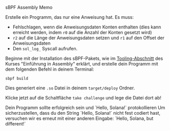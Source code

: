 
<ChallengeTitle>sBPF Assembly Memo</ChallengeTitle>

Erstelle ein Programm, das nur eine Anweisung hat. Es muss:
- Fehlschlagen, wenn die Anweisungsdaten Konten enthalten (dies kann erreicht werden, indem `r0` auf die Anzahl der Konten gesetzt wird)
- `r2` auf die Länge der Anweisungsdaten setzen und `r1` auf den Offset der Anweisungsdaten
- Den `sol_log_` Syscall aufrufen.

Beginne mit der Installation des sBPF-Pakets, wie im [Tooling-Abschnitt](/de/courses/introduction-to-assembly/tooling) des Kurses "Einführung in Assembly" erklärt, und erstelle dein Programm mit dem folgenden Befehl in deinem Terminal:

```
sbpf build
```

Dies generiert eine `.so` Datei in deinem `target/deploy` Ordner.

Klicke jetzt auf die Schaltfläche `take challenge` und lege die Datei dort ab!

<RequirementList>
  <Requirement title="Challenge 1: Testen des Memos">
    Dein Programm sollte erfolgreich sein und `Hello, Solana!` protokollieren
  </Requirement>

  <Requirement title="Challenge 2: Testen des Memos mit unterschiedlicher Eingabe">
    Um sicherzustellen, dass du den String `Hello, Solana!` nicht fest codiert hast, versuchen wir es erneut mit einer anderen Eingabe: `Hello, Solana, but different!`
  </Requirement>
</RequirementList>
